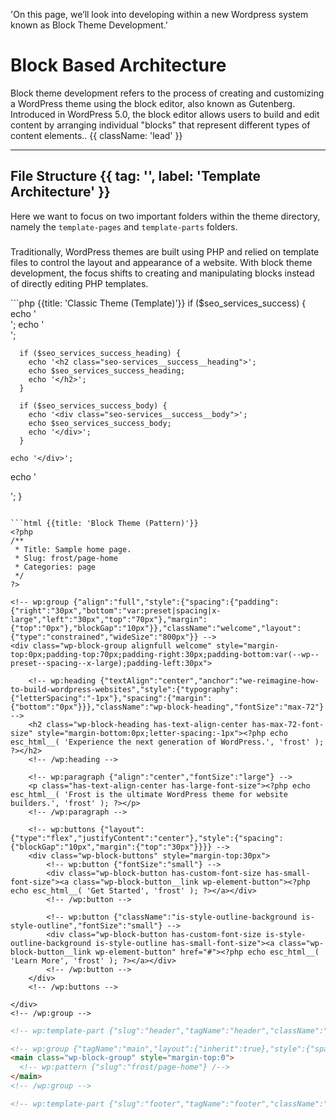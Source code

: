   'On this page, we’ll look into developing within a new Wordpress system known as Block Theme Development.'

# Block Based Architecture

Block theme development refers to the process of creating and customizing a WordPress theme using the block editor, also known as Gutenberg. Introduced in WordPress 5.0, the block editor allows users to build and edit content by arranging individual "blocks" that represent different types of content elements.. {{ className: 'lead' }}

---

## File Structure {{ tag: '', label: 'Template Architecture' }}

Here we want to focus on two important folders within the theme directory, namely the `template-pages` and `template-parts` folders.

###

Traditionally, WordPress themes are built using PHP and relied on template files to control the layout and appearance of a website. With block theme development, the focus shifts to creating and manipulating blocks instead of directly editing PHP templates.

<CodeGroup title="Theme Examples" tag="GUTENBERG" label="Block Vs. Classic">
```php {{title: 'Classic Theme (Template)'}}
<?php
/*
Template Name: Seo Services
*/

if ($seo_services_success) {
echo '<section class="seo-services__success">';
echo '<div class="seo-services__success__container">';

      if ($seo_services_success_heading) {
        echo '<h2 class="seo-services__success__heading">';
        echo $seo_services_success_heading;
        echo '</h2>';
      }

      if ($seo_services_success_body) {
        echo '<div class="seo-services__success__body">';
        echo $seo_services_success_body;
        echo '</div>';
      }

    echo '</div>';

echo '</section>';
}

````

```html {{title: 'Block Theme (Pattern)'}}
<?php
/**
 * Title: Sample home page.
 * Slug: frost/page-home
 * Categories: page
 */
?>

<!-- wp:group {"align":"full","style":{"spacing":{"padding":{"right":"30px","bottom":"var:preset|spacing|x-large","left":"30px","top":"70px"},"margin":{"top":"0px"},"blockGap":"10px"}},"className":"welcome","layout":{"type":"constrained","wideSize":"800px"}} -->
<div class="wp-block-group alignfull welcome" style="margin-top:0px;padding-top:70px;padding-right:30px;padding-bottom:var(--wp--preset--spacing--x-large);padding-left:30px">

    <!-- wp:heading {"textAlign":"center","anchor":"we-reimagine-how-to-build-wordpress-websites","style":{"typography":{"letterSpacing":"-1px"},"spacing":{"margin":{"bottom":"0px"}}},"className":"wp-block-heading","fontSize":"max-72"} -->
    <h2 class="wp-block-heading has-text-align-center has-max-72-font-size" style="margin-bottom:0px;letter-spacing:-1px"><?php echo esc_html__( 'Experience the next generation of WordPress.', 'frost' ); ?></h2>
    <!-- /wp:heading -->

    <!-- wp:paragraph {"align":"center","fontSize":"large"} -->
    <p class="has-text-align-center has-large-font-size"><?php echo esc_html__( 'Frost is the ultimate WordPress theme for website builders.', 'frost' ); ?></p>
    <!-- /wp:paragraph -->

    <!-- wp:buttons {"layout":{"type":"flex","justifyContent":"center"},"style":{"spacing":{"blockGap":"10px","margin":{"top":"30px"}}}} -->
    <div class="wp-block-buttons" style="margin-top:30px">
        <!-- wp:button {"fontSize":"small"} -->
        <div class="wp-block-button has-custom-font-size has-small-font-size"><a class="wp-block-button__link wp-element-button"><?php echo esc_html__( 'Get Started', 'frost' ); ?></a></div>
        <!-- /wp:button -->

        <!-- wp:button {"className":"is-style-outline-background is-style-outline","fontSize":"small"} -->
        <div class="wp-block-button has-custom-font-size is-style-outline-background is-style-outline has-small-font-size"><a class="wp-block-button__link wp-element-button" href="#"><?php echo esc_html__( 'Learn More', 'frost' ); ?></a></div>
        <!-- /wp:button -->
    </div>
    <!-- /wp:buttons -->

</div>
<!-- /wp:group -->
````

```html {{title: 'Block Theme (Page)'}}
<!-- wp:template-part {"slug":"header","tagName":"header","className":"site-header"} /-->

<!-- wp:group {"tagName":"main","layout":{"inherit":true},"style":{"spacing":{"margin":{"top":"0"}}}} -->
<main class="wp-block-group" style="margin-top:0">
  <!-- wp:pattern {"slug":"frost/page-home"} /-->
</main>
<!-- /wp:group -->

<!-- wp:template-part {"slug":"footer","tagName":"footer","className":"site-footer"} /-->
```

</CodeGroup>
